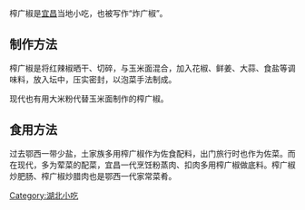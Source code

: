 {{noteTA
|1=zh-cn:小吃; zh-hk:小食;zh-mo:小食; zh-tw:小吃;
}}

{{unreferenced|time=2012-02-15T16:47:46+00:00}}
榨广椒是[[宜昌|宜昌]]当地小吃，也被写作“炸广椒”。

==制作方法==
榨广椒是将红辣椒晒干、切碎，与玉米面混合，加入花椒、鲜姜、大蒜、食盐等调味料，放入坛中，压实密封，以泡菜手法制成。

现代也有用大米粉代替玉米面制作的榨广椒。

==食用方法==
过去鄂西一带少盐，土家族多用榨广椒作为佐食配料，出门旅行时也作为佐菜。而在现代，多为荤菜的配菜，宜昌一代烹饪粉蒸肉、扣肉多用榨广椒做底料。榨广椒炒肥肠、榨广椒炒腊肉也是鄂西一代家常菜肴。

[[Category:湖北小吃|Category:湖北小吃]]